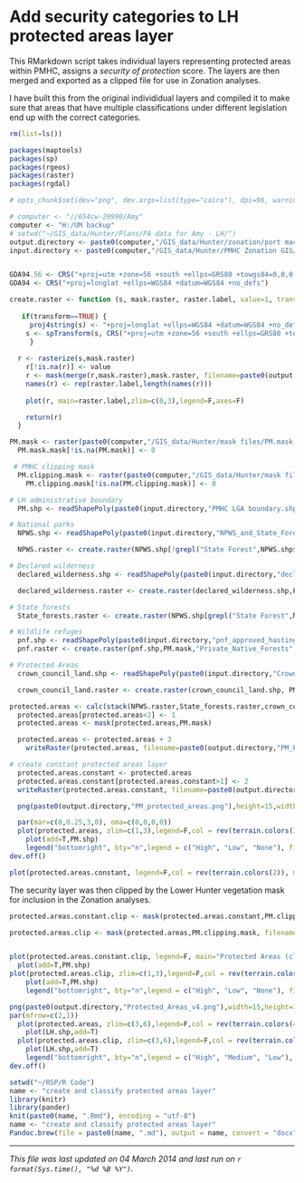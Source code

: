 Add security categories to LH protected areas layer
========================================================

This RMarkdown script takes individual layers representing protected areas within PMHC, assigns a *security of protection* score.  The layers are then merged and exported as a clipped file for use in Zonation analyses.

I have built this from the original individidual layers and compiled it to make sure that areas that have multiple classifications under different legislation end up with the correct categories. 


```r
rm(list=ls())

packages(maptools)
packages(sp)
packages(rgeos)
packages(raster)
packages(rgdal)

# opts_chunk$set(dev="png", dev.args=list(type="cairo"), dpi=96, warning=FALSE,error=FALSE,echo=FALSE,message=FALSE,tidy=TRUE, results='hide')

# computer <- "//654cw-20990/Amy"
computer <- "H:/UM backup"
# setwd("~/GIS_data/Hunter/Plans/PA data for Amy - LH/")
output.directory <- paste0(computer,"/GIS_data/Hunter/zonation/port macquarie/")
input.directory <- paste0(computer,"/GIS_data/Hunter/PMHC Zonation GIS/")


GDA94.56 <- CRS("+proj=utm +zone=56 +south +ellps=GRS80 +towgs84=0,0,0,0,0,0,0 +units=m +no_defs")
GDA94 <- CRS("+proj=longlat +ellps=WGS84 +datum=WGS84 +no_defs")

create.raster <- function (s, mask.raster, raster.label, value=1, transform=FALSE) {
    
   if(transform==TRUE) {
     proj4string(s) <- "+proj=longlat +ellps=WGS84 +datum=WGS84 +no_defs"
    s <- spTransform(s, CRS("+proj=utm +zone=56 +south +ellps=GRS80 +towgs84=0,0,0,0,0,0,0 +units=m +no_defs"))
     }
    
  r <- rasterize(s,mask.raster)
    r[!is.na(r)] <- value
    r <- mask(merge(r,mask.raster),mask.raster, filename=paste0(output.directory,raster.label), format="GTiff", overwrite=T)
    names(r) <- rep(raster.label,length(names(r)))
    
    plot(r, main=raster.label,zlim=c(0,3),legend=F,axes=F)

    return(r)
  }

PM.mask <- raster(paste0(computer,"/GIS_data/Hunter/mask files/PM.mask.tif"))
  PM.mask.mask[!is.na(PM.mask)] <- 0

 # PMHC clipping mask
  PM.clipping.mask <- raster(paste0(computer,"/GIS_data/Hunter/mask files/PM.clipping.mask.tif"))
    PM.clipping.mask[!is.na(PM.clipping.mask)] <- 0

# LH administrative boundary
  PM.shp <- readShapePoly(paste0(input.directory,"PMHC LGA boundary.shp"), proj4=GDA94.56)
```


```r

# National parks
  NPWS.shp <- readShapePoly(paste0(input.directory,"NPWS_and_State_Forest_land.shp"), proj4 = GDA94.56)

  NPWS.raster <- create.raster(NPWS.shp[!grepl("State Forest",NPWS.shp$TYPE),],PM.mask,raster.label = "NPWS.reserves", value=3)

# Declared wilderness
  declared_wilderness.shp <- readShapePoly(paste0(input.directory,"declared_wilderness.shp"), proj4string=GDA94.56)

  declared_wilderness.raster <- create.raster(declared_wilderness.shp,PM.mask,"declared_wilderness",value=3)

# State forests
  State_forests.raster <- create.raster(NPWS.shp[grepl("State Forest",NPWS.shp$TYPE),],PM.mask,"State_Forests",value=2)

# Wildlife refuges
  pnf.shp <- readShapePoly(paste0(input.directory,"pnf_approved_hastings_gda9456.shp"), proj4string=GDA94.56)
  pnf.raster <- create.raster(pnf.shp,PM.mask,"Private_Native_Forests",value=2)

# Protected Areas
  crown_council_land.shp <- readShapePoly(paste0(input.directory,"Crown_Council_protected_land.shp"),proj4string=GDA94.56)

  crown_council_land.raster <- create.raster(crown_council_land.shp, PM.mask, "Crown_Council_protected_land",value=2)

```


```r

protected.areas <- calc(stack(NPWS.raster,State_forests.raster,crown_council_land.raster,declared_wilderness.raster,pnf.raster),max)
  protected.areas[protected.areas<2] <- 1
  protected.areas <- mask(protected.areas,PM.mask)

  protected.areas <- protected.areas + 3  
    writeRaster(protected.areas, filename=paste0(output.directory,"PM_ProtectedAreas"), format="GTiff", overwrite=T)

# create constant protected areas layer
  protected.areas.constant <- protected.areas
  protected.areas.constant[protected.areas.constant>1] <- 2
  writeRaster(protected.areas.constant, filename=paste0(output.directory,"PM_ProtectedAreas_Constant"), format="GTiff", overwrite=T)

  png(paste0(output.directory,"PM_protected_areas.png"),height=15,width=15,units="cm",res=300, bg="transparent",pointsize=10)

  par(mar=c(0,0.25,3,0), oma=c(0,0,0,0))
  plot(protected.areas, zlim=c(1,3),legend=F,col = rev(terrain.colors(3)), main="Security of Protected Areas",axes=F, box=F)
    plot(add=T,PM.shp)
    legend("bottomright", bty="n",legend = c("High", "Low", "None"), fill = terrain.colors(3))
dev.off()

plot(protected.areas.constant, legend=F,col = rev(terrain.colors(2)), main="Protected Areas",axes=F,box=F)

```

The security layer was then clipped by the Lower Hunter vegetation mask for inclusion in the Zonation analyses.

```r
protected.areas.constant.clip <- mask(protected.areas.constant,PM.clipping.mask, filename=paste0(output.directory,"ProtectedAreas_Constant_clipped"), format="GTiff", overwrite=T)

protected.areas.clip <- mask(protected.areas,PM.clipping.mask, filename=paste0(output.directory,"ProtectedAreas_clipped"), format="GTiff", overwrite=T)


plot(protected.areas.constant.clip, legend=F, main="Protected Areas (clipped)",axes=F, box=F)
  plot(add=T,PM.shp)
plot(protected.areas.clip, zlim=c(1,3),legend=F,col = rev(terrain.colors(3)), main="Security of Protected Areas (clipped)",axes=F,box=F)
    plot(add=T,PM.shp)
    legend("bottomright", bty="n",legend = c("High", "Low", "None"), fill = terrain.colors(3))

```


```r
png(paste0(output.directory,"Protected_Areas_v4.png"),width=15,height=15,units = "cm",pointsize=12,bg="transparent",res=300)
par(mfrow=c(2,1))
  plot(protected.areas, zlim=c(3,6),legend=F,col = rev(terrain.colors(4)),axes=F,box=F)
    plot(LH.shp,add=T)
  plot(protected.areas.clip, zlim=c(3,6),legend=F,col = rev(terrain.colors(4)),axes=F,box=F)
    plot(LH.shp,add=T)
    legend("bottomright", bty="n",legend = c("High", "Medium", "Low"), fill = terrain.colors(4)[1:3])
dev.off()
```

```r
setwd("~/RSP/R Code")
name <- "create and classify protected areas layer"
library(knitr)
library(pander)
knit(paste0(name, ".Rmd"), encoding = "utf-8")
name <- "create and classify protected areas layer"
Pandoc.brew(file = paste0(name, ".md"), output = name, convert = "docx")

```

***
*This file was last updated on 04 March 2014 and last run on `r format(Sys.time(), "%d %B %Y")`.*